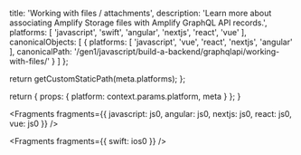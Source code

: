 
  title: 'Working with files / attachments',
  description: 'Learn more about associating Amplify Storage files with Amplify GraphQL API records.',
  platforms: [
    'javascript',
    'swift',
    'angular',
    'nextjs',
    'react',
    'vue'
  ],
  canonicalObjects: [
    {
      platforms: [
        'javascript',
        'vue',
        'react',
        'nextjs',
        'angular'
      ],
      canonicalPath: '/gen1/javascript/build-a-backend/graphqlapi/working-with-files/'
    }
  ]
};

  return getCustomStaticPath(meta.platforms);
};

  return {
    props: {
      platform: context.params.platform,
      meta
    }
  };
}


<Fragments
  fragments={{
    javascript: js0,
    angular: js0,
    nextjs: js0,
    react: js0,
    vue: js0
  }}
/>


<Fragments fragments={{ swift: ios0 }} />

